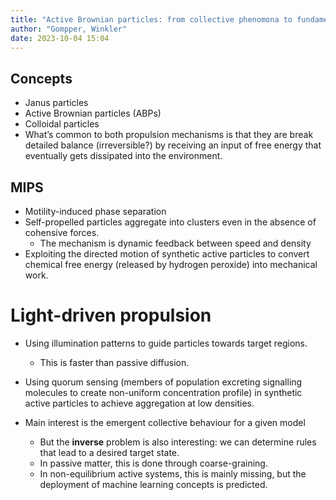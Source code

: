```yaml
---
title: "Active Brownian particles: from collective phenomona to fundamental physics"
author: "Gompper, Winkler"
date: 2023-10-04 15:04
---
```


## Concepts

- Janus particles
- Active Brownian particles (ABPs)
- Colloidal particles
- What's common to both propulsion mechanisms is that they are break detailed
balance (irreversible?) by receiving an input of free energy that eventually
gets dissipated into the environment.

## MIPS

- Motility-induced phase separation
- Self-propelled particles aggregate into clusters even in the absence of
cohensive forces.
  - The mechanism is dynamic feedback between speed and density
- Exploiting the directed motion of synthetic active particles to convert
chemical free energy (released by hydrogen peroxide) into mechanical work.

# Light-driven propulsion

- Using illumination patterns to guide particles towards target regions.
  - This is faster than passive diffusion.

- Using quorum sensing (members of population excreting signalling molecules to
create non-uniform concentration profile) in synthetic active particles to
achieve aggregation at low densities.

- Main interest is the emergent collective behaviour for a given model
  - But the **inverse** problem is also interesting: we can determine rules
  that lead to a desired target state.
  - In passive matter, this is done through coarse-graining.
  - In non-equilibrium active systems, this is mainly missing, but the
  deployment of machine learning concepts is predicted.
